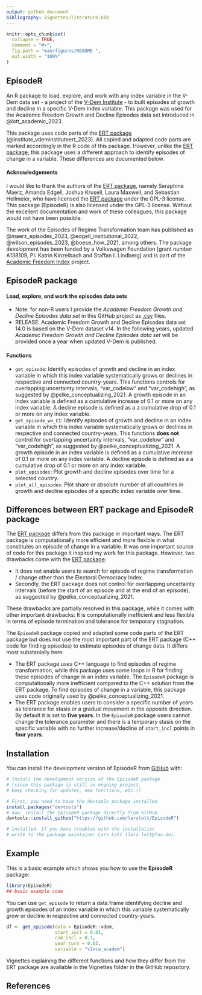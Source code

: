 ```yaml
---
output: github_document
bibliography: Vignettes/literature.bib 
---
```


<!-- README.md is generated from README.Rmd. Please edit that file -->

```r
knitr::opts_chunk$set(
  collapse = TRUE,
  comment = "#>",
  fig.path = "man/figures/README-",
  out.width = "100%"
)
```

## EpisodeR ##

<!-- badges: start -->
<!-- badges: end -->

An R package to load, explore, and work with any index variable in the V-Dem data set - a project of the [V-Dem Institute](https://www.v-dem.net/) - to built episodes of growth and decline in a specific V-Dem index variable. This package was used for the Academic Freedom Growth and Decline Episodes data set introduced in @lott_academic_2023.

This package uses code parts of the [ERT package](https://github.com/vdeminstitute/ERT) (@institute_vdeminstituteert_2023). All copied and adapted code parts are marked accordingly in the R code of this package. However, unlike the [ERT package](https://github.com/vdeminstitute/ERT), this package uses a different approach to identify episodes of change in a variable. These differences are documented below. 

#### Acknowledgements ####

I would like to thank the authors of the [ERT package](https://github.com/vdeminstitute/ERT), namely Seraphine Maerz, Amanda Edgell, Joshua Krusell, Laura Maxwell, and Sebastian Hellmeier, who have licensed the [ERT package](https://github.com/vdeminstitute/ERT) under the GPL-3 license. This package (EpisodeR) is also licensed under the GPL-3 license.  Without the excellent documentation and work of these colleagues, this package would not have been possible. 

The work of the Episodes of Regime Transformation team has published as @maerz_episodes_2023, @edgell_institutional_2022,  @wilson_episodes_2023, @boese_how_2021, among others. The package development has been funded by a Volkswagen Foundation [grant number A138109, PI: Katrin Kinzelbach and Staffan I. Lindberg] and is part of the [Academic Freedom Index](https://academic-freedom-index.net/) project. 

## EpisodeR package ##

#### Load, explore, and work the episodes data sets ####
* Note: for non-R users I provide the *Academic Freedom Growth and Decline Episodes data set* in this GitHub project as [.csv](https://github.com/LarsLott/EpisodeR/tree/master/inst) files. 
* RELEASE: Academic Freedom Growth and Decline Episodes data set 14.0 is based on the V-Dem dataset v14. In the following years, updated *Academic Freedom Growth and Decline Episodes data set* will be provided once a year when updated V-Dem is published. 

#### Functions ####
* `get_episode`: Identify episodes of growth and decline in an index variable in which this index variable systematically grows or declines in respective and connected country-years. This functions controls for overlapping uncertainty intervals, "var_codelow" and "var_codehigh", as suggested by @pelke_conceptualizing_2021. A growth episode in an index variable is defined as a cumulative
increase of 0.1 or more on any index variable. A decline episode is defined as a a cumulative drop of 0.1 or more on any index variable. 
* `get_episode_wo_CI`: Identify episodes of growth and decline in an index variable in which this index variable systematically grows or declines in respective and connected country-years. This functions **does not** control for overlapping uncertainty intervals, "var_codelow" and "var_codehigh", as suggested by @pelke_conceptualizing_2021. A growth episode in an index variable is defined as a cumulative increase of 0.1 or more on any index variable. A decline episode is defined as a a cumulative drop of 0.1 or more on any index variable.
* `plot_episodes`: Plot growth and decline episodes over time for a selected country.
* `plot_all_episodes`: Plot share or absolute number of all countries in growth and decline episodes of a specific index variable over time.

## Differences between ERT package and EpisodeR package ##

The [ERT package](https://github.com/vdeminstitute/ERT) differs from this package in important ways. The ERT package is computationally more efficient and more flexible in what constitutes an episode of change in a variable. It was one important source of code for this package it inspired my work for this package. However, two drawbacks come with the [ERT package](https://github.com/vdeminstitute/ERT): 

* It does not enable users to search for episode of regime transformation / change other than the Electoral Democracy Index. 
* Secondly, the ERT package does not control for overlapping uncertainty intervals (before the start of an episode and at the end of an episode), as suggested by @pelke_conceptualizing_2021. 

These drawbacks are partially resolved in this package, while it comes with other important drawbacks: It is computationally inefficient and less flexible in terms of episode termination and tolerance for temporary stagnation. 

The `EpisodeR` package copied and adapted some code parts of the ERT package but does not use the most important part of the ERT package (C++ code for finding episodes) to estimate episodes of change data. It differs most substanially here: 

* The ERT package uses C++ language to find episodes of regime transformation, while this package uses some loops in R for finding these episodes of change in an index variable. The `EpisodeR` package is computationally more inefficient compared to the C++ solution from the ERT package. To find episodes of change in a variable, this package uses code originally used by @pelke_conceptualizing_2021. 
* The ERT package enables users to consider a specific number of years as tolerance for stasis or a gradual movement in the opposite direction. By default it is set to **five years**. In the `EpisodeR` package users cannot change the tolerance parameter and there is a temporary stasis on the specific variable with no further increase/decline of `start_incl` points in **four years**. 

## Installation ##

You can install the development version of EpisodeR from [GitHub](https://github.com/larslott/EpisodeR) with:

``` r
# Install the development version of the EpisodeR package 
# (since this package is still an ongoing project, 
# keep checking for updates, new functions, etc.!)

# First, you need to have the devtools package installed
install.packages("devtools")
# now, install the EpisodeR package directly from GitHub
devtools::install_github("https://github.com/larslott/EpisodeR")

# installed. If you have troubles with the installation 
# write to the package maintainer Lars Lott (lars.lott@fau.de).

```

## Example ##

This is a basic example which shows you how to use the **EpisodeR** package:

```r
library(EpisodeR)
## basic example code
```

You can use `get_episode` to return a data.frame identifying decline and growth episodes of an index variable in which this variable systematically grow or decline in respective and connected country-years.  

```r
df <- get_episode(data = EpisodeR::vdem,
                  start_incl = 0.01,
                  cum_incl = 0.1,
                  year_turn = 0.03,
                  variable = "v2xca_academ")
```

Vignettes explaining the different functions and how they differ from the ERT package are available in the Vignettes folder in the GitHub repository.  

## References ##

